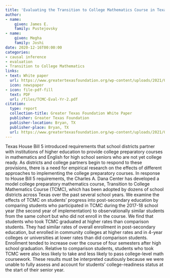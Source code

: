 ```yaml
---
title: 'Evaluating the Transition to College Mathematics Course in Texas high schools: Findings from the second year of implementation'
author:
- name: 
    given: James E.
    family: Pustejovsky
- name:
    given: Megha
    family: Joshi
date: 2020-12-16T00:00:00
categories:
- causal inference
- evaluation
- Transition to College Mathematics
links:
- text: White paper
  url: https://www.greatertexasfoundation.org/wp-content/uploads/2021/08/Pustejovsky-White-Paper-2020-REVISED.pdf
  icon: newspaper
- icon: file-pdf-fill
  text: PDF
  url: /files/TCMC-Eval-Yr-2.pdf
citation: 
  type: report
  collection-title: Greater Texas Foundation White Paper
  publisher: Greater Texas Foundation
  publisher-location: Bryan, TX
  publisher-place: Bryan, TX
  url: https://www.greatertexasfoundation.org/wp-content/uploads/2021/08/Pustejovsky-White-Paper-2020-REVISED.pdf
---
```


Texas House Bill 5 introduced requirements that school districts partner with institutions of higher education to provide college preparatory courses in mathematics and English for high school seniors who are not yet college ready. As districts and college partners begin to respond to these provisions, there is a need for empirical research on the effects of different approaches to implementing the college preparatory courses. In response to House Bill 5 requirements, the Charles A. Dana Center has developed a model college preparatory mathematics course, Transition to College Mathematics Course (TCMC), which has been adopted by dozens of school districts across Texas over the past several school years. We examine the effects of TCMC on students’ progress into post-secondary education by comparing students who participated in TCMC during the 2017-18 school year (the second year of implementation) to observationally similar students from the same cohort but who did not enroll in the course. We find that students who took TCMC graduated at higher rates than comparison students. They had similar rates of overall enrollment in post-secondary education, but enrolled in community colleges at higher rates and in 4-year colleges or universities at lower rates than did comparison students. Enrollment tended to increase over the course of four semesters after high school graduation. Relative to comparison students, students who took TCMC were also less likely to take and less likely to pass college-level math coursework. These results must be interpreted cautiously because we were unable to fully assess and account for students’ college-readiness status at the start of their senior year.

